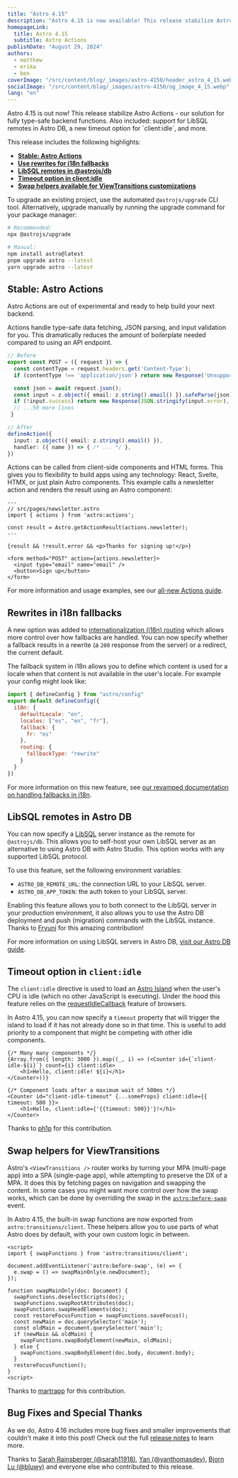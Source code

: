 ```yaml
---
title: "Astro 4.15"
description: "Astro 4.15 is now available! This release stabilize Astro Actions - our solution for fully type-safe backend functions. Also included: support for LibSQL remotes in Astro DB, a new timeout option for `client:idle`, and more."
homepageLink:
  title: Astro 4.15
  subtitle: Astro Actions
publishDate: "August 29, 2024"
authors:
  - matthew
  - erika
  - ben
coverImage: "/src/content/blog/_images/astro-4150/header_astro_4_15.webp"
socialImage: "/src/content/blog/_images/astro-4150/og_image_4_15.webp"
lang: "en"
---
```



<BlogSummary>
  Astro 4.15 is out now! This release stabilize Astro Actions - our solution for fully type-safe backend functions. Also included: support for LibSQL remotes in Astro DB, a new timeout option for `client:idle`, and more.
</BlogSummary>

This release includes the following highlights:

- [**Stable: Astro Actions**](#stable-astro-actions)
- [**Use rewrites for i18n fallbacks**](#rewrites-in-i18n-fallbacks)
- [**LibSQL remotes in @astrojs/db**](#libsql-remotes-in-astro-db)
- [**Timeout option in client:idle**](#timeout-option-in-clientidle)
- [**Swap helpers available for ViewTransitions customizations**](#swap-helpers-for-viewtransitions)

To upgrade an existing project, use the automated `@astrojs/upgrade` CLI tool. Alternatively, upgrade manually by running the upgrade command for your package manager:

```sh
# Recommended:
npx @astrojs/upgrade

# Manual:
npm install astro@latest
pnpm upgrade astro --latest
yarn upgrade astro --latest
```

## Stable: Astro Actions

Astro Actions are out of experimental and ready to help build your next backend.

Actions handle type-safe data fetching, JSON parsing, and input validation for you. This dramatically reduces the amount of boilerplate needed compared to using an API endpoint.

```ts del={2-10}
// Before
export const POST = ({ request }) => {
  const contentType = request.headers.get('Content-Type');
  if (contentType !== 'application/json') return new Response('Unsupported body', { status: 415 });

  const json = await request.json();
  const input = z.object({ email: z.string().email() }).safeParse(json);
  if (!input.success) return new Response(JSON.stringify(input.error), { status: 400 });
  // ...50 more lines
 }

// After
defineAction({
  input: z.object({ email: z.string().email() }),
  handler: ({ name }) => { /* ... */ },
})
```

Actions can be called from client-side components and HTML forms. This gives you to flexibility to build apps using any technology: React, Svelte, HTMX, or just plain Astro components. This example calls a newsletter action and renders the result using an Astro component:

```astro
---
// src/pages/newsletter.astro
import { actions } from 'astro:actions';

const result = Astro.getActionResult(actions.newsletter);
---

{result && !result.error && <p>Thanks for signing up!</p>}

<form method="POST" action={actions.newsletter}>
  <input type="email" name="email" />
  <button>Sign up</button>
</form>
```

For more information and usage examples, see our [all-new Actions guide](https://docs.astro.build/en/guides/actions).

## Rewrites in i18n fallbacks

A new option was added to [internationalization (i18n) routing](https://docs.astro.build/en/guides/internationalization/) which allows more control over how fallbacks are handled. You can now specify whether a fallback results in a rewrite (a `200` response from the server) or a redirect, the current default.

The fallback system in i18n allows you to define which content is used for a locale when that content is not available in the user's locale. For example your config might look like:

```js
import { defineConfig } from "astro/config"
export default defineConfig({
  i18n: {
    defaultLocale: "en",
    locales: ["es", "en", "fr"],
    fallback: {
      fr: "es"
    },
    routing: {
      fallbackType: "rewrite"
    }
  }
})
```

For more information on this new feature, see [our revamped documentation on handling fallbacks in i18n](https://docs.astro.build/en/guides/internationalization/#fallback).

## LibSQL remotes in Astro DB

You can now specify a [LibSQL](https://turso.tech/libsql) server instance as the remote for `@astrojs/db`. This allows you to self-host your own LibSQL server as an alternative to using Astro DB with Astro Studio. This option works with any supported LibSQL protocol.

To use this feature, set the following environment variables:

- `ASTRO_DB_REMOTE_URL`: the connection URL to your LibSQL server.
- `ASTRO_DB_APP_TOKEN`: the auth token to your LibSQL server.

Enabling this feature allows you to both connect to the LibSQL server in your production environment, it also allows you to use the Astro DB deployment and push (migration) commands with the LibSQL instance. Thanks to [Fryuni](https://github.com/Fryuni) for this amazing contribution!

For more information on using LibSQL servers in Astro DB, [visit our Astro DB guide](https://docs.astro.build/en/guides/astro-db/#libsql).

## Timeout option in `client:idle`

The `client:idle` directive is used to load an [Astro Island](https://docs.astro.build/en/concepts/islands/) when the user's CPU is idle (which no other JavaScript is executing). Under the hood this feature relies on the [requestIdleCallback](https://developer.mozilla.org/en-US/docs/Web/API/Window/requestIdleCallback) feature of browsers.

In Astro 4.15, you can now specify a `timeout` property that will trigger the island to load if it has not already done so in that time. This is useful to add priority to a component that might be competing with other idle components.

```astro
{/* Many many components */}
{Array.from({ length: 3000 }).map((_, i) => (<Counter id={`client-idle-${i}`} count={i} client:idle>
	<h1>Hello, client:idle! ${i}</h1>
</Counter>))}

{/* Component loads after a maximum wait of 500ms */}
<Counter id="client-idle-timeout" {...someProps} client:idle={{ timeout: 500 }}>
	<h1>Hello, client:idle={'{{timeout: 500}}'}!</h1>
</Counter>
```

Thanks to [ph1p](https://github.com/ph1p) for this contribution.

## Swap helpers for ViewTransitions

Astro's `<ViewTransitions />` router works by turning your MPA (multi-page app) into a SPA (single-page app), while attempting to preserve the DX of a MPA. It does this by fetching pages on navigation and swapping the content. In some cases you might want more control over how the swap works, which can be done by overriding the swap in the [`astro:before-swap`](https://docs.astro.build/en/guides/view-transitions/#astrobefore-swap) event.

In Astro 4.15, the built-in swap functions are now exported from `astro:transitions/client`. These helpers allow you to use parts of what Astro does by default, with your own custom logic in between.

```astro
<script>
import { swapFunctions } from 'astro:transitions/client';

document.addEventListener('astro:before-swap', (e) => {
  e.swap = () => swapMainOnly(e.newDocument);
});

function swapMainOnly(doc: Document) {
  swapFunctions.deselectScripts(doc);
  swapFunctions.swapRootAttributes(doc);
  swapFunctions.swapHeadElements(doc);
  const restoreFocusFunction = swapFunctions.saveFocus();
  const newMain = doc.querySelector('main');
  const oldMain = document.querySelector('main');
  if (newMain && oldMain) {
    swapFunctions.swapBodyElement(newMain, oldMain);
  } else {
    swapFunctions.swapBodyElement(doc.body, document.body);
  }
  restoreFocusFunction();
}
<script>
```

Thanks to [martrapp](https://github.com/martrapp) for this contribution.

## Bug Fixes and Special Thanks

As we do, Astro 4.16 includes more bug fixes and smaller improvements that couldn't make it into this post! Check out the full [release notes](https://github.com/withastro/astro/blob/refs/heads/main/packages/astro/CHANGELOG.md#4130) to learn more.

Thanks to [Sarah Rainsberger (@sarah11918)](https://github.com/sarah11918), [Yan (@yanthomasdev)](https://github.com/yanthomasdev), [Bjorn Lu (@bluwy)](https://github.com/bluwy) and everyone else who contributed to this release.
